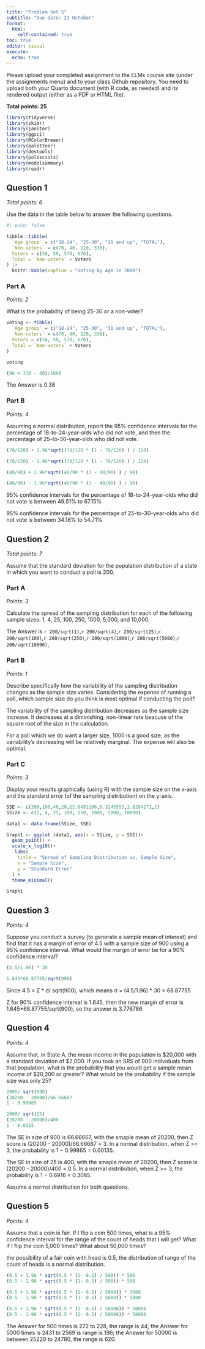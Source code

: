 ```yaml
---
title: "Problem Set 5"
subtitle: "Due date: 21 October"
format: 
  html:
    self-contained: true
toc: true
editor: visual
execute: 
  echo: true
---
```


Please upload your completed assignment to the ELMs course site (under the assignments menu) and to your class Github repository. You need to upload both your Quarto document (with R code, as needed) and its rendered output (either as a PDF or HTML file).

**Total points: 25**
```r
library(tidyverse) 
library(skimr) 
library(janitor) 
library(ggsci) 
library(RColorBrewer) 
library(paletteer) 
library(devtools)
library(polisciols)
library(modelsummary)
library(readr)
```
## Question 1

*Total points: 6*

Use the data in the table below to answer the following questions.

```r
#| echo: false

tibble::tibble(
  `Age group` = c("18-24", "25-30", "31 and up", "TOTAL"),
  `Non-voters` = c(70, 40, 220, 330),
  Voters = c(50, 50, 570, 670),
  Total = `Non-voters` + Voters
) |> 
  knitr::kable(caption = "Voting by Age in 2000")
```

### Part A

*Points: 2*

What is the probability of being 25-30 or a non-voter?

```r

voting <- tibble(
  `Age group` = c("18-24", "25-30", "31 and up", "TOTAL"),
  `Non-voters` = c(70, 40, 220, 330),
  Voters = c(50, 50, 570, 670),
  Total = `Non-voters` + Voters
) 

voting

```
```r
(90 + 330 - 40)/1000
```
The Answer is 0.38

### Part B

*Points: 4*

Assuming a normal distribution, report the 95% confidence intervals for the percentage of 18-to-24-year-olds who did not vote, and then the percentage of 25-to-30-year-olds who did not vote.

```r

(70/120) + 1.96*sqrt((70/120 * (1 - 70/120) ) / 120)

(70/120) - 1.96*sqrt((70/120 * (1 - 70/120) ) / 120)

(40/90) + 1.96*sqrt((40/90 * (1 - 40/90) ) / 90)

(40/90) - 1.96*sqrt((40/90 * (1 - 40/90) ) / 90)
```
95% confidence intervals for the percentage of 18-to-24-year-olds who did not vote is between 49.51% to 67.15%

95% confidence intervals for the percentage of 25-to-30-year-olds who did not vote is between 34.18% to 54.71%

## Question 2

*Total points:* *7*

Assume that the standard deviation for the population distribution of a state in which you want to conduct a poll is 200.


### Part A

*Points: 3*

Calculate the spread of the sampling distribution for each of the following sample sizes: 1, 4, 25, 100, 250, 1000, 5,000, and 10,000.


The Answer is `r 200/sqrt(1)`,`r 200/sqrt(4)`,`r 200/sqrt(25)`,`r 200/sqrt(100)`,`r 200/sqrt(250)`,`r 200/sqrt(1000)`,`r 200/sqrt(5000)`,`r 200/sqrt(10000)`,


### Part B

*Points: 1*

Describe specifically how the variability of the sampling distribution changes as the sample size varies. Considering the expense of running a poll, which sample size do you think is most optimal if conducting the poll?

The variability of the sampling distribution decreases as the sample size increase. It decreases at a diminishing, non-linear rate beacuse of the square root of the size in the calculation.

For a poll which we do want a larger size, 1000 is a good size, as the variability's decreasing will be relatively marginal. The expense will also be optimal.

### Part C

*Points: 3*

Display your results graphically (using R) with the sample size on the x-axis and the standard error (of the sampling distribution) on the y-axis.

```r
SSE <- c(200,100,40,20,12.6491106,6.3245553,2.8284271,2)
SSize <- c(1, 4, 25, 100, 250, 1000, 5000, 10000)

data1 <- data.frame(SSize, SSE)

Graph1 <- ggplot (data1, aes(x = SSize, y = SSE))+
  geom_point() +
  scale_x_log10()+
   labs(
    title = "Spread of Sampling Distribution vs. Sample Size",
    x = "Sample Size",
    y = "Standard Error"
  ) +
  theme_minimal()

Graph1
```
## Question 3

*Points: 4*

Suppose you conduct a survey (to generate a sample mean of interest) and find that it has a margin of error of 4.5 with a sample size of 900 using a 95% confidence interval. What would the margin of error be for a 90% confidence interval?

```r
(4.5/1.96) * 30

1.645*68.87755/sqrt(900)
```

Since 4.5 = Z * σ/ sqrt(900), which means σ = (4.5/1.96) * 30 = 68.87755

Z for 90% confidence interval is 1.645, then the new margin of error is 1.645*68.87755/sqrt(900), so the answer is 3.776786

## Question 4

*Points: 4*

Assume that, in State A, the mean income in the population is \$20,000 with a standard deviation of \$2,000. If you took an SRS of 900 individuals from that population, what is the probability that you would get a sample mean income of \$20,200 or greater? What would be the probability if the sample size was only 25?

```r

2000/ sqrt(900)
(20200 - 20000)/66.66667 
1 - 0.99865

2000/ sqrt(25)
(20200 - 20000)/400
1 - 0.6915
```

The SE in size of 900 is 66.66667,  with the smaple mean of 20200, then Z score is (20200 - 20000)/66.66667 = 3. In a normal distribution, when Z >= 3, the probability is 1 − 0.99865 = 0.00135.

The SE in size of 25 is 400, with the smaple mean of 20200, then Z score is (20200 - 20000)/400 = 0.5. In a normal distribution, when Z >= 3, the probability is 1 − 0.6916 = 0.3085.

::: callout-note
Assume a normal distribution for both questions.
:::

## Question 5

*Points: 4*

Assume that a coin is fair. If I flip a coin 500 times, what is a 95% confidence interval for the range of the count of heads that I will get? What if I flip the coin 5,000 times? What about 50,000 times?

the possibility of a fair coin with head is 0.5, the distribution of range of the count of heads is a normal distribution.

```r

(0.5 + 1.96 * sqrt(0.5 * (1- 0.5) / 500)) * 500
(0.5 - 1.96 * sqrt(0.5 * (1- 0.5) / 500)) * 500

(0.5 + 1.96 * sqrt(0.5 * (1- 0.5) / 5000)) * 5000
(0.5 - 1.96 * sqrt(0.5 * (1- 0.5) / 5000)) * 5000

(0.5 + 1.96 * sqrt(0.5 * (1- 0.5) / 50000)) * 50000
(0.5 - 1.96 * sqrt(0.5 * (1- 0.5) / 50000)) * 50000

```
The Answer for 500 times is 272 to 228, the range is 44; the Answer for 5000 times is 2431 to 2569 is range is 196; the Answer for 50000 is between 25220 to 24780, the range is 620.
